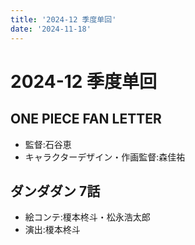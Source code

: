 ```yaml
---
title: '2024-12 季度单回'
date: '2024-11-18'
---
```


# 2024-12 季度单回

## ONE PIECE FAN LETTER

- 監督:石谷恵
- キャラクターデザイン・作画監督:森佳祐

## ダンダダン 7話

- 絵コンテ:榎本柊斗・松永浩太郎
- 演出:榎本柊斗
